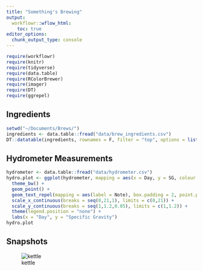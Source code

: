 ```yaml
---
title: "Something's Brewing"
output:
  workflowr::wflow_html:
    toc: true
editor_options:
  chunk_output_type: console
---
```


```r
require(workflowr)
require(knitr)
require(tidyverse)
require(data.table)
require(RColorBrewer)
require(imager)
require(DT)
require(ggrepel)
```

## Ingredients
```r
setwd("~/Documents/Brews/")
ingredients <- data.table::fread("data/brew_ingredients.csv")
DT::datatable(ingredients, rownames = F, filter = "top", options = list(pageLength = 10))
```

## Hydrometer Measurements
```r
hydrometer <- data.table::fread("data/hydrometer.csv")
hydro.plot <- ggplot(hydrometer, mapping = aes(x = Day, y = SG, colour = Batch, label = Note)) + 
  theme_bw() +
  geom_point() +
  geom_text_repel(mapping = aes(label = Note), box.padding = 2, point.padding = 0.1) + 
  scale_x_continuous(breaks = seq(0,21,1), limits = c(0,21)) + 
  scale_y_continuous(breaks = seq(1,1.2,0.05), limits = c(1,1.2)) + 
  theme(legend.position = "none") + 
  labs(x = "Day", y = "Specific Gravity")
hydro.plot
```

## Snapshots
![kettle]("pics/kettle.jpg")

